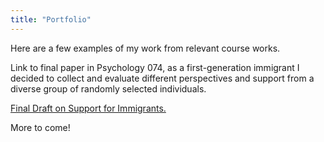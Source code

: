 ```yaml
---
title: "Portfolio"
---
```


Here are a few examples of my work from relevant course works.  

Link to final paper in Psychology 074, as a first-generation immigrant I decided to collect and evaluate different perspectives and support from a diverse group of randomly selected individuals.

[Final Draft on Support for Immigrants.](Draft%20FINAL.pdf)

More to come!
